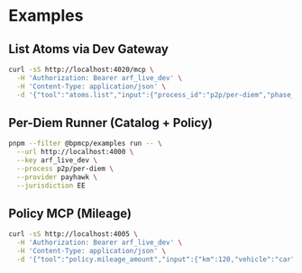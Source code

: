 # Examples

## List Atoms via Dev Gateway
```bash
curl -sS http://localhost:4020/mcp \
  -H 'Authorization: Bearer arf_live_dev' \
  -H 'Content-Type: application/json' \
  -d '{"tool":"atoms.list","input":{"process_id":"p2p/per-diem","phase_id":"approval","provider":"payhawk","jurisdiction":"EE"}}' | jq .
```

## Per-Diem Runner (Catalog + Policy)
```bash
pnpm --filter @bpmcp/examples run -- \
  --url http://localhost:4000 \
  --key arf_live_dev \
  --process p2p/per-diem \
  --provider payhawk \
  --jurisdiction EE
```

## Policy MCP (Mileage)
```bash
curl -sS http://localhost:4005 \
  -H 'Authorization: Bearer arf_live_dev' \
  -H 'Content-Type: application/json' \
  -d '{"tool":"policy.mileage_amount","input":{"km":120,"vehicle":"car"}}'
```
